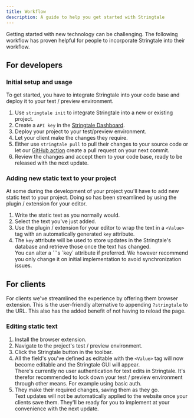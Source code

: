 ```yaml
---
title: Workflow
description: A guide to help you get started with Stringtale
---
```



Getting started with new technology can be challenging. The following workflow has proven helpful for people
to incorporate Stringtale into their workflow.

## For developers

### Initial setup and usage

To get started, you have to integrate Stringtale into your code base and deploy it to your test / preview environment.

1. Use `stringtale init` to integrate Stringtale into a new or existing project.
2. Create a `API key` in the [Stringtale Dashboard](https://stringtale.com/app/projects).
3. Deploy your project to your test/preview environment.
4. Let your client make the changes they require.
5. Either use `stringtale pull` to pull their changes to your source code or let our [GitHub action](/usage/github-action) create a pull request
   on your next commit.
6. Review the changes and accept them to your code base, ready to be released with the next update.

### Adding new static text to your project

At some during the development of your project you'll have to add new static text to your project. Doing so has been streamlined by using
the plugin / extension for your editor.

1. Write the static text as you normally would.
2. Select the text you've just added.
3. Use the plugin / extension for your editor to wrap the text in a `<Value>` tag with an automatically generated `key` attribute.
4. The `key` attribute will be used to store updates in the Stringtale's database and retrieve those once the text has changed.
    <Aside type="caution" title="Changing the key attribute">
      You can alter a `<Value>`'s `key` attribute if preferred.
      We however recommend you only change it on initial implementation to
      avoid synchronization issues.
    </Aside>

## For clients

For clients we've streamlined the experience by offering them browser extension. This is the user-friendly alternative to appending
`?stringtale` to the URL. This also has the added benefit of not having to reload the page.

### Editing static text

1. Install the browser extension.
2. Navigate to the project's test / preview environment.
3. Click the Stringtale button in the toolbar.
4. All the field's you've defined as editable with the `<Value>` tag will now become editable and the Stringtale GUI will appear.
   <Aside type="danger">
     There's currently no user authentication for text edits in Stringtale. It's therefor recommended to lock down
     your test / preview environment through other means. For example using basic auth.
   </Aside>
5. They make their required changes, saving them as they go.
   <Aside>
    Text updates will not be automatically applied to the website once your clients save them.
    They'll be ready for you to implement at your convenience with the next update.
   </Aside>

